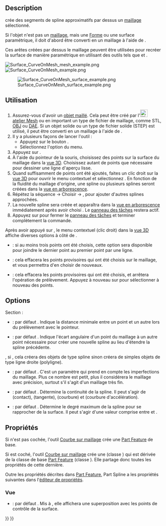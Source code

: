 <languages/>

{{Docnav/fr
|[[Surface_ExtendFace/fr|Extension de surface]]
|[[Surface_BlendCurve/fr|Fusion de courbes]]
|[[Surface_Workbench/fr|Atelier Surface]]
|IconL=Surface_ExtendFace.svg
|IconR=Surface_BlendCurve.svg
|IconC=Workbench_Surface.svg
}}

{{GuiCommand/fr
|Name=Surface CurveOnMesh
|Name/fr=Surface Courbe sur maillage
|MenuLocation=Surface → Courbe sur un maillage...
|Workbenches=[[Surface_Workbench/fr|Surface]]
|Version=0.17
}}

==Description==

{{Button|[[File:Surface_CurveOnMesh.svg|16px]] [[Surface_CurveOnMesh/fr|Surface Courbe sur maillage]]}} crée des segments de spline approximatifs par dessus un [[Mesh_Workbench/fr|maillage]] sélectionné.

Si l'objet n'est pas un [[Mesh/fr|maillage]], mais une [[Shape/fr|Forme]] ou une surface paramétrique, il doit d'abord être converti en un maillage à l'aide de {{Button|[[File:Mesh_FromPartShape.svg|16px]] [[Mesh_FromPartShape/fr|Mesh Créer un maillage]]}}.

Ces arêtes créées par dessus le maillage peuvent être utilisées pour recréer la surface de manière paramétrique en utilisant des outils tels que {{Button|[[File:Surface_GeomFillSurface.svg|16px]] [[Surface_GeomFillSurface/fr|Remplir entre les courbes limites]]}} et {{Button|[[File:Surface_Sections.svg|16px]] [[Surface_Sections/fr|Sections]]}}.

[[File:Surface_CurveOnMesh_mesh_example.png]] [[File:Surface_CurveOnMesh_example.png]]

[[File:Surface_CurveOnMesh_surface_example.png]]

{{Caption|En haut à gauche : objet maillé avec des points sélectionnés sur la surface.<br/>En haut à droite : splines créées en sélectionnant plusieurs points sur le maillage.<br/>En bas à gauche : une surface paramétrique reconstruite à partir des splines approximées en utilisant [[Surface_Sections/fr|Surface Sections]].}}

<span id="Usage"></span>
==Utilisation==

# Assurez-vous d'avoir un [[Mesh/fr|objet maillé]]. Cela peut être créé par l'[[File:Workbench_Mesh.svg|24px]] [[Mesh_Workbench/fr|atelier Mesh]] ou en important un type de fichier de maillage, comme STL, [[Arch_OBJ/fr|OBJ]] ou [[Arch_DAE/fr|DAE]]. Si un objet solide ou un type de fichier solide (STEP) est utilisé, il peut être converti en un maillage à l'aide de {{Button|[[File:Mesh_FromPartShape.svg|16px]] [[Mesh_FromPartShape/fr|Mesh Créer un maillage]]}}.
# Il y a plusieurs façons de lancer l'outil :
#* Appuyez sur le bouton {{Button|[[File:Surface_CurveOnMesh.svg|16px]] [[Surface_CurveOnMesh/fr|Courbe sur un maillage...]]}}.
#* Sélectionnez l'option {{MenuCommand|Surface → [[Image:Surface_CurveOnMesh.svg|16px]] Courbe sur un maillage...}} du menu.
# Appuyez sur {{Button|Démarrer}}.
# À l'aide du pointeur de la souris, choisissez des points sur la surface du maillage dans la [[3D_view/fr|vue 3D]]. Choisissez autant de points que nécessaire pour dessiner une ligne d'aperçu lisse.
# Quand suffisamment de points ont été ajoutés, faites un clic droit sur la [[3D_view/fr|vue 3D]] pour ouvrir le menu contextuel et sélectionnez {{MenuCommand|Créer}}. En fonction de la fluidité du maillage d'origine, une spline ou plusieurs splines seront créées dans la [[Tree_view/fr|vue en arborescence]].
# Répétez la séquence {{Button|Démarrer}} → Choisir → {{MenuCommand|Créer}}, pour ajouter d'autres splines approchées.
# La nouvelle spline sera créée et apparaîtra dans la [[Tree_view/fr|vue en arborescence]] immédiatement après avoir choisi {{MenuCommand|Créer}}. Le [[Task_panel/fr|panneau des tâches]] restera actif.
# Appuyez sur {{Button|Fermer}} pour fermer le [[Task_panel/fr|panneau des tâches]] et terminer complètement la commande.

Après avoir appuyé sur {{Button|Créer}}, le menu contextuel (clic droit) dans la [[3D_view/fr|vue 3D]] affiche diverses options à côté de {{MenuCommand|Créer}}.
* {{MenuCommand|Fermer une polyligne}} : si au moins trois points ont été choisis, cette option sera disponible pour joindre le dernier point au premier point par une ligne.
* {{MenuCommand|Effacer}} : cela effacera les points provisoires qui ont été choisis sur le maillage, et vous permettra d'en choisir de nouveaux.
* {{MenuCommand|Annuler}} : cela effacera les points provisoires qui ont été choisis, et arrêtera l'opération de prélèvement. Appuyez à nouveau sur {{Button|Démarrer}} pour sélectionner à nouveau des points.

==Options==

{{Emphasis|(Éditeur : ces informations doivent être vérifiées)}}

Section {{MenuCommand|Polyligne}} :
* {{MenuCommand|Tolérances d'aimantation aux sommets}} : par défaut {{Value|10 px}}. Indique la distance minimale entre un point et un autre lors du prélèvement avec le pointeur.
* {{MenuCommand|Seuil de séparation}} : par défaut {{Value|45 deg}}. Indique l'écart angulaire d'un point du maillage à un autre point nécessaire pour créer une nouvelle spline au lieu d'étendre la spline précédente.

{{MenuCommand|Approximation de spline}}, si {{CheckBox|TRUE|coché}}, cela créera des objets de type spline sinon créera de simples objets de type ligne droite (polyligne).
* {{MenuCommand|Tolérance pour mailler}} : par défaut {{Value|0.2}}. C'est un paramètre qui prend en compte les imperfections du maillage. Plus ce nombre est petit, plus il considérera le maillage avec précision, surtout s'il s'agit d'un maillage très fin.
* {{MenuCommand|Continuité}} : par défaut {{Value|C2}}. Détermine la continuité de la spline. Il peut s'agir de {{Value|C0}} (contact), {{Value|C1}} (tangente), {{Value|C2}} (courbure) et {{Value|C3}} (courbure d'accélération).
* {{MenuCommand|Angle de courbure maximal}} : par défaut {{Value|5}}. Détermine le degré maximum de la spline pour se rapprocher de la surface. Il peut s'agir d'une valeur comprise entre {{Value|1}} et {{Value|8}}.

<span id="Properties"></span>
==Propriétés==

Si {{CheckBox|FALSE|Spline approximation}} n'est pas cochée, l'outil [[Surface_CurveOnMesh/fr|Courbe sur maillage]] crée une [[Part_Feature/fr|Part Feature]] de base.

Si {{CheckBox|TRUE|Spline approximation}} est coché, l'outil [[Surface_CurveOnMesh/fr|Courbe sur maillage]] crée une {{Button|[[File:Part_Spline.svg|16px]] [[Part_Spline/fr|Part Spline]]}} (classe {{incode|Part::Spline}}) qui est dérivée de la classe de base [[Part_Feature/fr|Part Feature]] (classe {{incode|Part::Feature}}). Elle partage donc toutes les propriétés de cette dernière.

Outre les propriétés décrites dans [[Part_Feature/fr|Part Feature]], Part Spline a les propriétés suivantes dans l'[[Property_editor/fr|éditeur de propriétés]].

<span id="View"></span>
=== Vue ===

{{TitleProperty|Base}}

* {{PropertyView|Control Points|Bool}} : par défaut {{FALSE}}. Mis à {{TRUE}}, elle affichera une superposition avec les points de contrôle de la surface.


{{Docnav/fr
|[[Surface_ExtendFace/fr|Extension de surface]]
|[[Surface_BlendCurve/fr|Fusion de courbes]]
|[[Surface_Workbench/fr|Atelier Surface]]
|IconL=Surface_ExtendFace.svg
|IconR=Surface_BlendCurve.svg
|IconC=Workbench_Surface.svg
}}

{{Surface Tools navi{{#translation:}}}}
{{Userdocnavi{{#translation:}}}}
